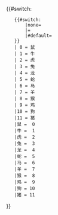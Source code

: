 {{#switch:
	{{#switch:{{{year|none}}}
		|none={{{1|}}}<!-- 没有定义直接用天干参数 -->
		|={{CURRENTYEAR}}<!-- 有定义但为空时 -->
		|#default={{Date.CelestialStem|{{{year}}}}}<!-- 调用天干函数 -->
	}}
	| 0 = 鼠
	| 1 = 牛
	| 2 = 虎
	| 3 = 兔
	| 4 = 龙
	| 5 = 蛇
	| 6 = 马
	| 7 = 羊
	| 8 = 猴
	| 9 = 鸡
	|10 = 狗
	|11 = 猪
	|鼠 =  0
	|牛 =  1
	|虎 =  2
	|兔 =  3
	|龙 =  4
	|蛇 =  5
	|马 =  6
	|羊 =  7
	|猴 =  8
	|鸡 =  9
	|狗 = 10
	|猪 = 11
}}<noinclude>
{{Documentation}}
</noinclude>